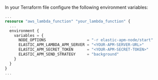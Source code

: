 

In your Terraform file configure the following environment variables:

```terraform
...
resource "aws_lambda_function" "your_lambda_function" {
  ...
  environment {
    variables = {
      NODE_OPTIONS                  = "-r elastic-apm-node/start"
      ELASTIC_APM_LAMBDA_APM_SERVER = "<YOUR-APM-SERVER-URL>"
      ELASTIC_APM_SECRET_TOKEN      = "<YOUR-APM-SECRET-TOKEN>"
      ELASTIC_APM_SEND_STRATEGY     = "background"
    }
  }
}
...
```

